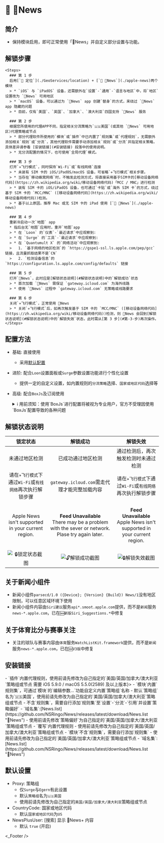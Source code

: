 
# 📰 News

## 简介
* 保持模块启用，即可正常使用「News」并自定义部分设置与功能。

## 解锁步骤

    <Steps>
      ### 第 1 步
      启用[`📍 定位`](./GeoServices/location) + [`📰 News`](./apple-news)两个模块
      > * `iOS` 与 `iPadOS` 设备，还需额外在`设置`-`通用`-`语言与地区`中，将`地区`设置改为 `News` 可用地区  
      > * `macOS` 设备，可以通过为 `News` app 创建`替身`的方式，来绕过 `News` app 隐藏的问题  
      > * 目前，仅有`美国`、`英国`、`加拿大`、`澳大利亚`四国支持 `News` 服务  

      ### 第 2 步
      根据您所使用的代理APP不同，指定相关分流策略为`🇺🇸美国`(或其他 `News` 可用地区)代理策略或节点
      > * 部分代理软件所使用的`模块`或`插件`中已内置了`规则集`或`代理规则`，无需额外添加相关`规则`或`分流`，其他代理软件需要手动添加相关`规则`或`分流`并指定相关策略，具体差异请参看 [安装链接](#安装链接) 段落中的使用说明。  
      > * 无分流配置的情况下，也可使用`全局代理`模式。  

      ### 第 3 步
      打开`✈️飞行模式`，同时保持`Wi-Fi`或`有线网络`连接
      > * 未装有 SIM 卡的 iOS/iPadOS/macOS 设备，可省略`✈️飞行模式`相关步骤。  
      > * 当存在`移动蜂窝网络`时，不触发此检测方式，将直接采用基于SIM卡的[移动设备网络代码](https://zh.wikipedia.org/wiki/移动设备网络代码)「MCC / MNC」进行检测
      > * 装有 SIM 卡的 iOS/iPadOS 设备，也可通过`卡贴`或`海外 SIM 卡`的方式，绕过基于 SIM 卡的 `MCC/MNC` ([移动设备网络代码](https://zh.wikipedia.org/wiki/移动设备网络代码))检测。  
      > * 基于以上原因，推荐 Mac 或无 SIM 卡的 iPad 使用 [`📰 News`](./apple-news)

      ### 第 4 步
      重新冷启动一次`地图` app
      * 指后台无`地图`应用时，重开`地图`app
      > * 在 `Loon` 的`仪表`-`最近请求`中应观察到:  
      > * 在 `Surge` 的`工具`-`最近请求`中应观察到:  
      > * 在 `Quantumult X` 的`网络活动`中应观察到:  
      >   1. `基于网络的地区检测`的 `https://gspe1-ssl.ls.apple.com/pep/gcc` 链接，且流量抓取结果不是`CN`  
      >   2. `检测设备信息`的 `https://configuration.ls.apple.com/config/defaults` 链接  

      ### 第 5 步
      打开`News`，此时应是[解锁状态说明](#解锁状态说明)中的`解锁成功`状态
      > * 首次加载 `News` 需保证 `gateway.icloud.com` 为海外线路  
      > * 使用 `News` 过程中 `gateway.icloud.com` 无策略或线路要求  

      ### 第 6 步
      关闭`✈️飞行模式`，正常使用 News
      > * 关闭`✈️飞行模式`后，如再次触发基于 SIM 卡的 `MCC/MNC` ([移动设备网络代码](https://zh.wikipedia.org/wiki/移动设备网络代码))检测，则 News 会回到[解锁状态说明](#解锁状态说明)中的`解锁失效`状态，此时需从[第 3 步](#第-3-步)再次操作。  
    </Steps>

## 配置方法
* 基础: 直接使用
  * 采用[默认配置](#默认设置)
* 进阶: 配合`Loon`设置面板或`Surge`参数设置功能进行个性化设置
  * 提供一定的自定义设置，如内置规则的`分流策略`选择、`国家或地区代码`选择等
* 高级: 配合`BoxJs`及订阅使用
  <details>
  <summary>ℹ️ 用前须知：使用`BoxJs`进行配置将被视为专业用户，官方不受理因使用`BoxJs`配置导致的各种问题</summary>

  1. 安装`BoxJs`插件并更新引用资源或脚本:
     * 安装方法及下载链接详见: [🧰 BoxJs](./box-js)
  2. 在`BoxJs`的配置面板中进行个性化设置:
    1. 浏览器访问[BoxJs.com](http://boxjs.com)
    2. 在[`应用`](http://boxjs.com/#/app)页面点开` iRingo`折叠
    3. 在[`📰 News`](http://boxjs.com/#/app/iRingo.News)根据需要填写您的设置信息
  </details>

## 解锁状态说明
|  锁定状态  | 解锁成功 | 解锁失效 | 
| :---: | :---: | :---: |
| 未通过地区检测  | 已成功通过地区检测 | 通过检测后，再次触发检测时未通过检测  |
| 请在`✈️飞行模式`下通过`Wi-Fi`或`有线网络`再次执行解锁步骤  | `gateway.icloud.com`需走代理才能完整加载内容 | 请在`✈️飞行模式`下通过`Wi-Fi`或`有线网络`再次执行解锁步骤  |
|<p> Apple News isn't supported in your current region. </p>|<p> **Feed Unavailable**  <br/> There may be a problem with the sever or network. Plase try again later. </p>|<p> **Feed Unavailable** <br/> Apple News isn't supported in your current region. </p>|
|![🔒锁定状态截图](https://github.com/NSRingo/News/raw/main/images/screenshot/Apple%20News%20-%20Locked%20-%20iOS.jpeg "Apple News - Locked - iOS")|![🔓解锁成功截图](https://github.com/NSRingo/News/raw/main/images/screenshot/Apple%20News%20-%20Unlock%20Success%20-%20iOS.jpeg "Apple News - Unlock Success - iOS")|![🔒解锁失效截图](https://github.com/NSRingo/News/raw/main/images/screenshot/Apple%20News%20-%20Unlock%20Invalid%20-%20iOS.jpeg "Apple News - Unlock Invalid - iOS")|

## 关于新闻小组件
* 新闻小组件`parsecd/1.0 ({Device}; {Version} {Build}) News/1`没有地区限制，可以任意区域环境下使用
* 新闻小组件内容由`Siri建议`服务`api*.smoot.apple.com`提供，而不是`新闻`服务`news-*.apple.com`，已在`🆕新版Siri_Suggestions.*`中修复

## 关于体育比分与赛事关注
* 关注的球队与赛事内容由`体育`服务`WatchListKit.framework`提供，而不是`新闻`服务`news-*.apple.com`，已在`🆕V3版`中修复

## 安装链接

<ModuleInstall urlPrefix="https://github.com/NSRingo/News/releases/latest/download/">
  <ModuleInstall.Tab type="loon">
    <ModuleInstall.Item url="News.plugin">
      - `插件`内置代理规则，使用前请先修改为自己指定的`美国/英国/加拿大/澳大利亚`策略组或节点
    </ModuleInstall.Item>
  </ModuleInstall.Tab>
  <ModuleInstall.Tab type="surge">
    <ModuleInstall.Item url="News.sgmodule" badge={<>需要 iOS 5.9.0 / macOS 5.5.0(2589) 及以上版本</>}>
      - `模块`内置`规则集`，可通过`模块`的`编辑参数…`功能自定义内置`策略组`名称
      - 默认`策略组`名为`🇺🇸美国`，使用前请先修改为自己指定的`美国/英国/加拿大/澳大利亚`策略组或节点
    </ModuleInstall.Item>
  </ModuleInstall.Tab>
  <ModuleInstall.Tab type="qx">
    <ModuleInstall.Item url="News.snippet">
      - 不含`规则集`，需要自行添加`规则集`至`设置`-`分流`-`引用`并设置`策略偏好`
      - `域名集`:[News.list](https://github.com/NSRingo/News/releases/latest/download/News.list "News")
      - 使用前请先修改`策略偏好`为自己指定的`美国/英国/加拿大/澳大利亚`策略组或节点
    </ModuleInstall.Item>
  </ModuleInstall.Tab>
  <ModuleInstall.Tab type="stash">
    <ModuleInstall.Item url="News.stoverride">
      - `覆写`内置代理规则
      - 使用前请先修改为自己指定的`美国/英国/加拿大/澳大利亚`策略组或节点
    </ModuleInstall.Item>
  </ModuleInstall.Tab>
  <ModuleInstall.Tab type="shadowrocket">
    <ModuleInstall.Item url="News.srmodule">
      - `模块`不含`规则集`，需要自行添加`规则集`
      - 使用前请先修改为自己指定的`美国/英国/加拿大/澳大利亚`策略组或节点
      - `域名集`:[News.list](https://github.com/NSRingo/News/releases/latest/download/News.list "News")
    </ModuleInstall.Item>
  </ModuleInstall.Tab>
</ModuleInstall>

## 默认设置
* Proxy: 策略组
  * 仅`Surge`与`Egern`有此设置
  * 默认`策略组`名为`🇺🇸美国`
  * 使用前请先修改为自己指定的`美国/英国/加拿大/澳大利亚`策略组或节点
* CountryCode: 国家或地区代码
  * 默认`国家或地区代码`为`US`
* NewsPlusUser: [搜索] 显示 News+ 内容
  * 默认 `true` (开启)

<_Footer />
